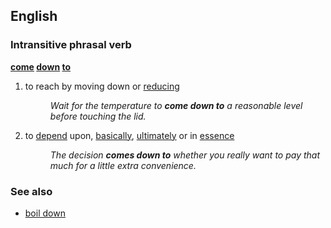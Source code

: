 ==English==
===Intransitive phrasal verb===
'''[[come]] [[down]] [[to]]'''
#to reach by moving down or [[reducing]]
#:''Wait for the temperature to '''come down to''' a reasonable level before touching the lid.''
#{{idiom}} to [[depend]] upon, [[basically]], [[ultimately]] or in [[essence]]
#:''The decision '''comes down to''' whether you really want to pay that much for a little extra convenience.''

===See also===
*[[boil down]]